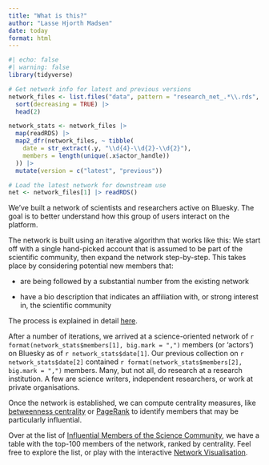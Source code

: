 ```yaml
---
title: "What is this?"
author: "Lasse Hjorth Madsen"
date: today 
format: html
---
```


```r
#| echo: false
#| warning: false
library(tidyverse)

# Get network info for latest and previous versions
network_files <- list.files("data", pattern = "research_net_.*\\.rds", full.names = TRUE) |>
  sort(decreasing = TRUE) |>
  head(2)

network_stats <- network_files |>
  map(readRDS) |>
  map2_dfr(network_files, ~ tibble(
    date = str_extract(.y, "\\d{4}-\\d{2}-\\d{2}"),
    members = length(unique(.x$actor_handle))
  )) |>
  mutate(version = c("latest", "previous"))

# Load the latest network for downstream use
net <- network_files[1] |> readRDS()
```

We've built a network of scientists and researchers active on Bluesky. The goal is to better understand how this group of users interact on the platform.

The network is built using an iterative algorithm that works like this: We start off with a single hand-picked account that is assumed to be part of the scientific community, then expand the network step-by-step. This takes place by considering potential new members that:

  - are being followed by a substantial number from the existing network

  - have a bio description that indicates an affiliation with, or strong interest in, the scientific community

The process is explained in detail [here](notes/algorithm.qmd).
  
After a number of iterations, we arrived at a science-oriented network of `r format(network_stats$members[1], big.mark = ",")` members (or 'actors') on Bluesky as of `r network_stats$date[1]`. Our previous collection on `r network_stats$date[2]` contained `r format(network_stats$members[2], big.mark = ",")` members. Many, but not all, do research at a research institution. A few are science writers, independent researchers, or work at private organisations.

Once the network is established, we can compute centrality measures, like [betweenness centrality](https://en.wikipedia.org/wiki/Betweenness_centrality) or [PageRank](https://en.wikipedia.org/wiki/PageRank) to identify members that may be particularly influential.

Over at the list of [Influential Members of the Science Community](pages/big-list.qmd), we have a table with the top-100 members of the network, ranked by centrality. Feel free to explore the list, or play with the interactive [Network Visualisation](pages/big-plot.qmd).
